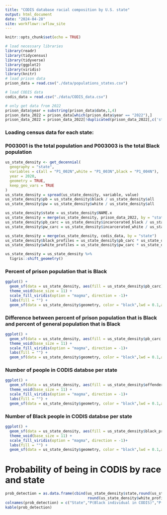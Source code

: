 ```yaml
---
title: "CODIS database racial composition by U.S. state"
output: html_document
date: "2024-04-28"
site: workflowr::wflow_site
---
```


```r
knitr::opts_chunk$set(echo = TRUE)
```

```r
# load necessary libraries
library(readr)
library(tidycensus)
library(tidyverse)
library(ggplot2)
library(viridis)
library(knitr)
# load prison data
prison_data = read.csv("./data/populations_states.csv")

# load CODIS data
codis_data = read.csv("./data/CODIS_data.csv")

# only get data from 2022
prison_data$year = substring(prison_data$date,1,4)
prison_data_2022 = prison_data[which(prison_data$year == "2022"),]
prison_data_2022 = prison_data_2022[!duplicated(prison_data_2022[,c('state')]),]
```
### Loading census data for each state:
### P003001 is the total population and P003003 is the total Black population
```r
us_state_density <- get_decennial(
  geography = "state",
  variables = c(all = "P1_002N",white = "P1_003N",black = "P1_004N"),
  year = 2020,
  geometry = TRUE,
  keep_geo_vars = TRUE
) 
us_state_density = spread(us_state_density, variable, value)
us_state_density$pb = us_state_density$black / us_state_density$all
us_state_density$pw = us_state_density$white / us_state_density$all

us_state_density$state = us_state_density$NAME.x
us_state_density = merge(us_state_density, prison_data_2022, by = "state")
us_state_density$pb_carc = us_state_density$incarcerated_black / us_state_density$incarcerated_total
us_state_density$pw_carc = us_state_density$incarcerated_white / us_state_density$incarcerated_total

us_state_density = merge(us_state_density, codis_data, by = "state")
us_state_density$black_profiles = us_state_density$pb_carc * us_state_density$arrestee_profiles
us_state_density$white_profiles = us_state_density$pw_carc * us_state_density$arrestee_profiles

us_state_density = us_state_density %>%
  tigris::shift_geometry()

```
### Percent of prison population that is Black
```r
ggplot() +
  geom_sf(data = us_state_density, aes(fill = us_state_density$pb_carc),color = NA) + 
  theme_void(base_size = 11) + 
  scale_fill_viridis(option = "magma", direction = -1)+
  labs(fill = "") + 
  geom_sf(data = us_state_density$geometry, color = "black",lwd = 0.1,alpha = 0) 
```

### Difference between percent of prison population that is Black and percent of general population that is Black
```r
ggplot() +
  geom_sf(data = us_state_density, aes(fill = us_state_density$pb_carc - us_state_density$pb),color = NA) + 
  theme_void(base_size = 11) + 
  scale_fill_viridis(option = "magma", direction = -1)+
  labs(fill = "") + 
  geom_sf(data = us_state_density$geometry, color = "black",lwd = 0.1,alpha = 0) 
```

### Number of people in CODIS databse per state
```r
ggplot() +
  geom_sf(data = us_state_density, aes(fill = us_state_density$offender_profiles),color = NA) + 
  theme_void(base_size = 11) + 
  scale_fill_viridis(option = "magma", direction = -1)+
  labs(fill = "") + 
  geom_sf(data = us_state_density$geometry, color = "black",lwd = 0.1,alpha = 0) 
```

### Number of Black people in CODIS databse per state
```r
ggplot() +
  geom_sf(data = us_state_density, aes(fill = us_state_density$black_profiles),color = NA) + 
  theme_void(base_size = 11) + 
  scale_fill_viridis(option = "magma", direction = -1)+
  labs(fill = "") + 
  geom_sf(data = us_state_density$geometry, color = "black",lwd = 0.1,alpha = 0) 
```

# Probability of being in CODIS by race and state
```r
prob_detection = as.data.frame(cbind(us_state_density$state,round(us_state_density$black_profiles/us_state_density$black,4),
                                     round(us_state_density$white_profiles/us_state_density$white,4)))
colnames(prob_detection) = c("State","P(Black individual in CODIS)","P(white individual in CODIS)")
kable(prob_detection)
```






